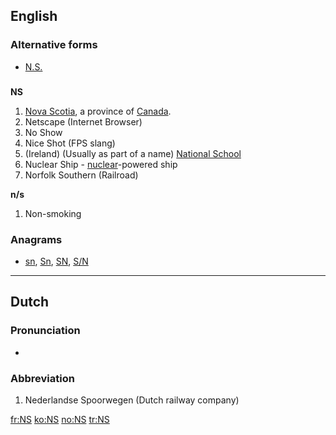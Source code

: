 {{also|ns|ns.|nS|n's|N's|n/s|N/S}}

==English==

===Alternative forms===
* [[N.S.]] {{qualifier|Nova Scotia}}

==={{abbreviation}}===
'''NS'''

# [[Nova Scotia]], a province of [[Canada]].
# Netscape (Internet Browser)
# No Show
# Nice Shot (FPS slang)
# (Ireland) (Usually as part of a name) [[w:National school|National School]]
# Nuclear Ship - [[nuclear]]-powered ship
# Norfolk Southern (Railroad)
'''n/s'''
# Non-smoking

===Anagrams===
* [[sn#English|sn]], [[Sn#English|Sn]], [[SN#English|SN]], [[S/N#English|S/N]]


----

==Dutch==

===Pronunciation===
* {{audio|Nl-NS.ogg|audio}}

===Abbreviation===
{{infl|nl|abbreviation}}

# Nederlandse Spoorwegen (Dutch railway company)

[[fr:NS]]
[[ko:NS]]
[[no:NS]]
[[tr:NS]]